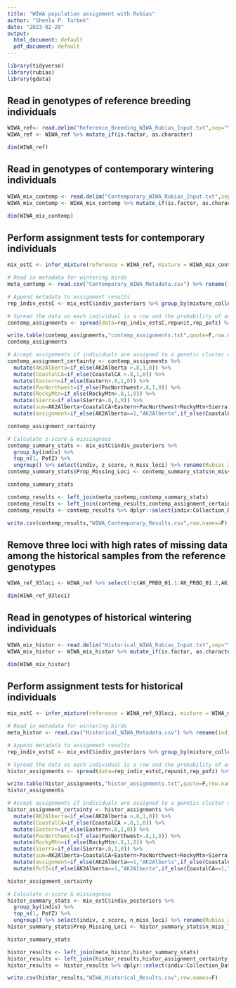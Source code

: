 ```yaml
---
title: "WIWA population assignment with Rubias"
author: "Sheela P. Turbek"
date: "2023-02-20"
output:
  html_document: default
  pdf_document: default
---
```


```r
library(tidyverse)
library(rubias)
library(gdata)
```

## Read in genotypes of reference breeding individuals

```r
WIWA_ref<- read.delim("Reference_Breeding_WIWA_Rubias_Input.txt",sep="\t") %>% distinct()
WIWA_ref <- WIWA_ref %>% mutate_if(is.factor, as.character)

dim(WIWA_ref)
```

## Read in genotypes of contemporary wintering individuals

```r
WIWA_mix_contemp <- read.delim("Contemporary_WIWA_Rubias_Input.txt",sep="\t") %>% distinct()
WIWA_mix_contemp <- WIWA_mix_contemp %>% mutate_if(is.factor, as.character)

dim(WIWA_mix_contemp)
```

## Perform assignment tests for contemporary individuals

```r
mix_estC <- infer_mixture(reference = WIWA_ref, mixture = WIWA_mix_contemp, gen_start_col = 5)

# Read in metadata for wintering birds
meta_contemp <- read.csv("Contemporary_WIWA_Metadata.csv") %>% rename(indiv="Field_ID")

# Append metadata to assignment results
rep_indiv_estsC <- mix_estC$indiv_posteriors %>% group_by(mixture_collection, indiv, repunit) %>% summarise(rep_pofz = sum(PofZ)) %>% left_join(meta_contemp) %>% dplyr::select(mixture_collection,indiv,repunit,rep_pofz, everything())

# Spread the data so each individual is a row and the probability of assignment is spread across columns representing each genetic cluster
contemp_assignments <- spread(data=rep_indiv_estsC,repunit,rep_pofz) %>% dplyr::select(indiv,mixture_collection,State,AK2Alberta,CoastalCA,Eastern,PacNorthwest,RockyMtn,Sierra,Latitude,Longitude) %>% mutate(Highest_PofZ=max(AK2Alberta,CoastalCA,Eastern,PacNorthwest,RockyMtn,Sierra))

write.table(contemp_assignments,"contemp_assignments.txt",quote=F,row.names=F)
contemp_assignments

# Accept assignments if individuals are assigned to a genetic cluster with at least 80% probability
contemp_assignment_certainty <- contemp_assignments %>% 
  mutate(AK2Alberta=if_else(AK2Alberta >.8,1,0)) %>% 
  mutate(CoastalCA=if_else(CoastalCA >.8,1,0)) %>%
  mutate(Eastern=if_else(Eastern>.8,1,0)) %>% 
  mutate(PacNorthwest=if_else(PacNorthwest>.8,1,0)) %>% 
  mutate(RockyMtn=if_else(RockyMtn>.8,1,0)) %>% 
  mutate(Sierra=if_else(Sierra>.8,1,0)) %>% 
  mutate(sum=AK2Alberta+CoastalCA+Eastern+PacNorthwest+RockyMtn+Sierra) %>% 
  mutate(assignment=if_else(AK2Alberta==1,"AK2Alberta",if_else(CoastalCA==1,"CoastalCA",if_else(Eastern==1,"Eastern",if_else(PacNorthwest==1,"PacNorthwest",if_else(RockyMtn==1,"RockyMtn",if_else(Sierra==1,"Sierra","uncertain")))))))

contemp_assignment_certainty

# Calculate z-score & missingness
contemp_summary_stats <- mix_estC$indiv_posteriors %>%
  group_by(indiv) %>%
  top_n(1, PofZ) %>%
  ungroup() %>% select(indiv, z_score, n_miss_loci) %>% rename(Rubias_Zscore=z_score)
contemp_summary_stats$Prop_Missing_Loci <- contemp_summary_stats$n_miss_loci/96

contemp_summary_stats

contemp_results <- left_join(meta_contemp,contemp_summary_stats)
contemp_results <- left_join(contemp_results,contemp_assignment_certainty)
contemp_results <- contemp_results %>% dplyr::select(indiv:Collection_Date,Prop_Missing_Loci,assignment,Highest_PofZ,Rubias_Zscore) %>% rename(Field_ID=indiv,Rubias_Assignment=assignment,Rubias_Highest_PofZ=Highest_PofZ)

write.csv(contemp_results,"WIWA_Contemporary_Results.csv",row.names=F)
```

## Remove three loci with high rates of missing data among the historical samples from the reference genotypes

```r
WIWA_ref_93loci <- WIWA_ref %>% select(!c(AK_PRBO_01.1:AK_PRBO_01.2,AK_PRBO_05.1:AK_PRBO_05.2,AK_PRBO_11.1:AK_PRBO_11.2))

dim(WIWA_ref_93loci)
```

## Read in genotypes of historical wintering individuals

```r
WIWA_mix_histor <- read.delim("Historical_WIWA_Rubias_Input.txt",sep="\t") %>% distinct()
WIWA_mix_histor <- WIWA_mix_histor %>% mutate_if(is.factor, as.character)

dim(WIWA_mix_histor)
```

## Perform assignment tests for historical individuals

```r
mix_estC <- infer_mixture(reference = WIWA_ref_93loci, mixture = WIWA_mix_histor, gen_start_col = 5)

# Read in metadata for wintering birds
meta_histor <- read.csv("Historical_WIWA_Metadata.csv") %>% rename(indiv="Field_ID")

# Append metadata to assignment results
rep_indiv_estsC <- mix_estC$indiv_posteriors %>% group_by(mixture_collection, indiv, repunit) %>% summarise(rep_pofz = sum(PofZ)) %>% left_join(meta_histor) %>% dplyr::select(mixture_collection,indiv,repunit,rep_pofz, everything())

# Spread the data so each individual is a row and the probability of assignment is spread across columns representing each genetic cluster
histor_assignments <- spread(data=rep_indiv_estsC,repunit,rep_pofz) %>% dplyr::select(indiv,mixture_collection,State,AK2Alberta,CoastalCA,Eastern,PacNorthwest,RockyMtn,Sierra,Latitude,Longitude) %>% mutate(Highest_PofZ=max(AK2Alberta,CoastalCA,Eastern,PacNorthwest,RockyMtn,Sierra))

write.table(histor_assignments,"histor_assignments.txt",quote=F,row.names=F)
histor_assignments

# Accept assignments if individuals are assigned to a genetic cluster with at least 80% probability
histor_assignment_certainty <- histor_assignments %>% 
  mutate(AK2Alberta=if_else(AK2Alberta >.8,1,0)) %>% 
  mutate(CoastalCA=if_else(CoastalCA >.8,1,0)) %>%
  mutate(Eastern=if_else(Eastern>.8,1,0)) %>% 
  mutate(PacNorthwest=if_else(PacNorthwest>.8,1,0)) %>% 
  mutate(RockyMtn=if_else(RockyMtn>.8,1,0)) %>% 
  mutate(Sierra=if_else(Sierra>.8,1,0)) %>% 
  mutate(sum=AK2Alberta+CoastalCA+Eastern+PacNorthwest+RockyMtn+Sierra) %>% 
  mutate(assignment=if_else(AK2Alberta==1,"AK2Alberta",if_else(CoastalCA==1,"CoastalCA",if_else(Eastern==1,"Eastern",if_else(PacNorthwest==1,"PacNorthwest",if_else(RockyMtn==1,"RockyMtn",if_else(Sierra==1,"Sierra","uncertain"))))))) %>% 
  mutate(PofZ=if_else(AK2Alberta==1,"AK2Alberta",if_else(CoastalCA==1,"CoastalCA",if_else(Eastern==1,"Eastern",if_else(PacNorthwest==1,"PacNorthwest",if_else(RockyMtn==1,"RockyMtn",if_else(Sierra==1,"Sierra","uncertain")))))))

histor_assignment_certainty

# Calculate z-score & missingness
histor_summary_stats <- mix_estC$indiv_posteriors %>%
  group_by(indiv) %>%
  top_n(1, PofZ) %>%
  ungroup() %>% select(indiv, z_score, n_miss_loci) %>% rename(Rubias_Zscore=z_score)
histor_summary_stats$Prop_Missing_Loci <- histor_summary_stats$n_miss_loci/93

histor_summary_stats

histor_results <- left_join(meta_histor,histor_summary_stats)
histor_results <- left_join(histor_results,histor_assignment_certainty)
histor_results <- histor_results %>% dplyr::select(indiv:Collection_Date,Prop_Missing_Loci,assignment,Highest_PofZ,Rubias_Zscore) %>% rename(Field_ID=indiv,Rubias_Assignment=assignment,Rubias_Highest_PofZ=Highest_PofZ)

write.csv(histor_results,"WIWA_Historical_Results.csv",row.names=F)
```


